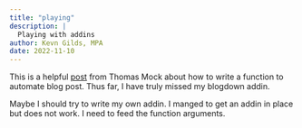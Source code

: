 ```yaml
---
title: "playing"
description: |
  Playing with addins
author: Kevn Gilds, MPA
date: 2022-11-10
---
```


This is a helpful [post](https://themockup.blog/posts/2022-11-08-use-r-to-generate-a-quarto-blogpost/) from Thomas Mock about how to write a function to automate blog post. Thus far, I have truly missed my blogdown addin.

Maybe I should try to write my own addin. I manged to get an addin in place but does not work. I need to feed the function arguments.

